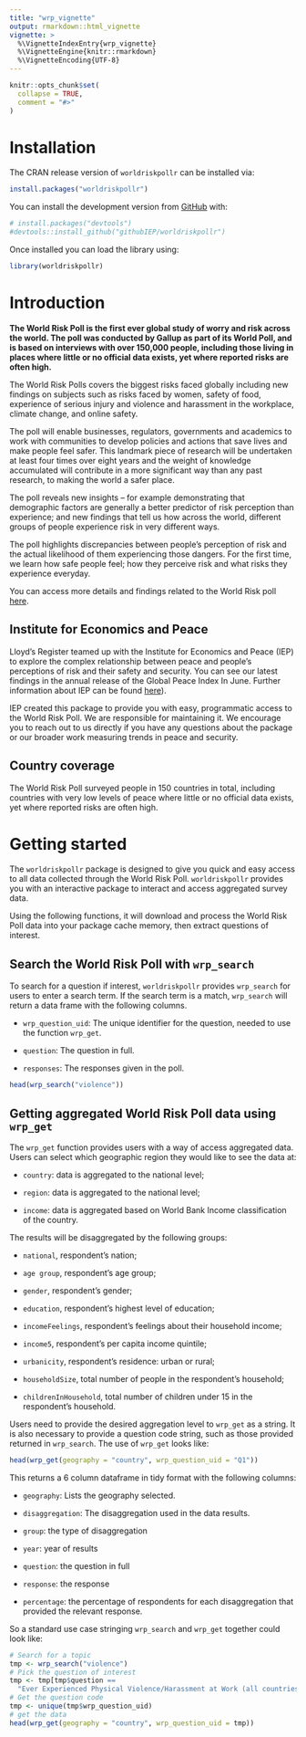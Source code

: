 ```yaml
---
title: "wrp_vignette"
output: rmarkdown::html_vignette
vignette: >
  %\VignetteIndexEntry{wrp_vignette}
  %\VignetteEngine{knitr::rmarkdown}
  %\VignetteEncoding{UTF-8}
---
```


```r
knitr::opts_chunk$set(
  collapse = TRUE,
  comment = "#>"
)
```

# Installation

The CRAN release version of `worldriskpollr` can be installed via:

``` r
install.packages("worldriskpollr")
```

You can install the development version from [GitHub](https://github.com/githubIEP/worldriskpollr/) with:

``` r
# install.packages("devtools")
#devtools::install_github("githubIEP/worldriskpollr")
```

Once installed you can load the library using:

```r
library(worldriskpollr)
```



# Introduction

**The World Risk Poll is the first ever global study of worry and risk across the world. The poll was conducted by Gallup as part of its World Poll, and is based on interviews with over 150,000 people, including those living in places where little or no official data exists, yet where reported risks are often high.**

The World Risk Polls covers the biggest risks faced globally including new findings on subjects such as risks faced by women, safety of food, experience of serious injury and violence and harassment in the workplace, climate change, and online safety.

The poll will enable businesses, regulators, governments and academics to work with communities to develop policies and actions that save lives and make people feel safer. This landmark piece of research will be undertaken at least four times over eight years and the weight of knowledge accumulated will contribute in a more significant way than any past research, to making the world a safer place.

The poll reveals new insights -- for example demonstrating that demographic factors are generally a better predictor of risk perception than experience; and new findings that tell us how across the world, different groups of people experience risk in very different ways.

The poll highlights discrepancies between people's perception of risk and the actual likelihood of them experiencing those dangers. For the first time, we learn how safe people feel; how they perceive risk and what risks they experience everyday.

You can access more details and findings related to the World Risk poll [here](https://wrp.lrfoundation.org.uk/).

## Institute for Economics and Peace

Lloyd's Register teamed up with the Institute for Economics and Peace (IEP) to explore the complex relationship between peace and people's perceptions of risk and their safety and security. You can see our latest findings in the annual release of the Global Peace Index In June. Further information about IEP can be found [here](https://www.visionofhumanity.org/)).

IEP created this package to provide you with easy, programmatic access to the World Risk Poll. We are responsible for maintaining it. We encourage you to reach out to us directly if you have any questions about the package or our broader work measuring trends in peace and security.

## Country coverage

The World Risk Poll surveyed people in 150 countries in total, including countries with very low levels of peace where little or no official data exists, yet where reported risks are often high.

# Getting started

The `worldriskpollr` package is designed to give you quick and easy access to all data collected through the World Risk Poll. `worldriskpollr` provides you with an interactive package to interact and access aggregated survey data.

Using the following functions, it will download and process the World Risk Poll data into your package cache memory, then extract questions of interest.

## Search the World Risk Poll with `wrp_search`

To search for a question if interest, `worldriskpollr` provides `wrp_search` for users to enter a search term. If the search term is a match, `wrp_search` will return a data frame with the following columns.

-   `wrp_question_uid`: The unique identifier for the question, needed to use the function `wrp_get`.

-   `question`: The question in full.

-   `responses`: The responses given in the poll.

```r
head(wrp_search("violence"))
```

## Getting aggregated World Risk Poll data using `wrp_get`

The `wrp_get` function provides users with a way of access aggregated data. Users can select which geographic region they would like to see the data at:

-   `country`: data is aggregated to the national level;

-   `region`: data is aggregated to the national level;

-   `income`: data is aggregated based on World Bank Income classification of the country.

The results will be disaggregated by the following groups:

-   `national`, respondent's nation;

-   `age group`, respondent's age group;

-   `gender`, respondent's gender;

-   `education`, respondent's highest level of education;

-   `incomeFeelings`, respondent's feelings about their household income;

-   `income5`, respondent's per capita income quintile;

-   `urbanicity`, respondent's residence: urban or rural;

-   `householdSize`, total number of people in the respondent's household;

-   `childrenInHousehold`, total number of children under 15 in the respondent's household.


Users need to provide the desired aggregation level to `wrp_get` as a string. It is also necessary to provide a question code string, such as those provided returned in `wrp_search`. The use of `wrp_get` looks like:

```r
head(wrp_get(geography = "country", wrp_question_uid = "Q1"))
```

This returns a 6 column dataframe in tidy format with the following columns:

-   `geography`: Lists the geography selected.

-   `disaggregation`: The disaggregation used in the data results.

-   `group`: the type of disaggregation

-   `year`: year of results

-   `question`: the question in full

-   `response`: the response

-   `percentage`: the percentage of respondents for each disaggregation that provided the relevant response.

So a standard use case stringing `wrp_search` and `wrp_get` together could look like:

```r
# Search for a topic
tmp <- wrp_search("violence")
# Pick the question of interest
tmp <- tmp[tmp$question ==
  "Ever Experienced Physical Violence/Harassment at Work (all countries)", ]
# Get the question code
tmp <- unique(tmp$wrp_question_uid)
# get the data
head(wrp_get(geography = "country", wrp_question_uid = tmp))
```

